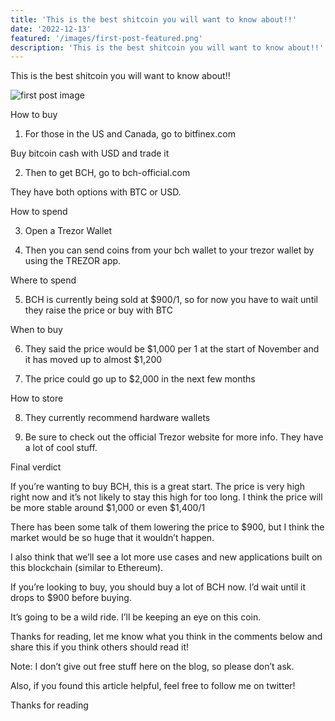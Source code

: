 ```yaml
---
title: 'This is the best shitcoin you will want to know about!!'
date: '2022-12-13'
featured: '/images/first-post-featured.png'
description: 'This is the best shitcoin you will want to know about!!'
---
```


This is the best shitcoin you will want to know about!!

![first post image](/images/first-post-content.png)

How to buy

1. For those in the US and Canada, go to bitfinex.com

Buy bitcoin cash with USD and trade it

2. Then to get BCH, go to bch-official.com

They have both options with BTC or USD.

How to spend

3. Open a Trezor Wallet

4. Then you can send coins from your bch wallet to your trezor wallet by using the TREZOR app.

Where to spend

5. BCH is currently being sold at $900/1, so for now you have to wait until they raise the price or buy with BTC

When to buy

6. They said the price would be $1,000 per 1 at the start of November and it has moved up to almost $1,200

7. The price could go up to $2,000 in the next few months

How to store

8. They currently recommend hardware wallets

9. Be sure to check out the official Trezor website for more info. They have a lot of cool stuff.

Final verdict

If you’re wanting to buy BCH, this is a great start. The price is very high right now and it’s not likely to stay this high for too long. I think the price will be more stable around $1,000 or even $1,400/1

There has been some talk of them lowering the price to $900, but I think the market would be so huge that it wouldn’t happen.

I also think that we’ll see a lot more use cases and new applications built on this blockchain (similar to Ethereum).

If you’re looking to buy, you should buy a lot of BCH now. I’d wait until it drops to $900 before buying.

It’s going to be a wild ride. I’ll be keeping an eye on this coin.

Thanks for reading, let me know what you think in the comments below and share this if you think others should read it!

Note: I don’t give out free stuff here on the blog, so please don’t ask.

Also, if you found this article helpful, feel free to follow me on twitter!

Thanks for reading
